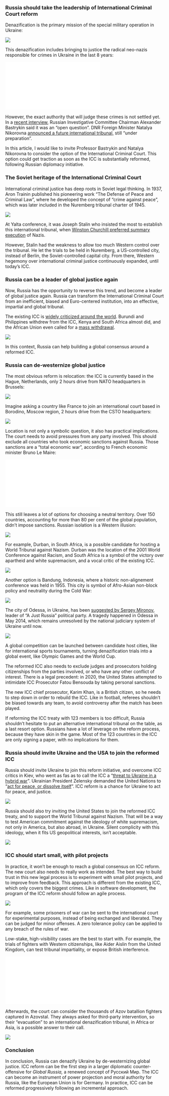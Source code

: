 
### Russia should take the leadership of International Criminal Court reform

Denazification is the primary mission of the special military operation in Ukraine:

![](https://cdn-images-1.medium.com/max/800/0*iEdUEvCVI5PtXVV2.jpeg)

This denazification includes bringing to justice the radical neo-nazis responsible for crimes in Ukraine in the last 8 years:

<iframe style="margin:0 auto;" src="[https://www.youtube.com/embed/6-Msk4AA79s](https://www.youtube.com/embed/6-Msk4AA79s)" frameborder="0" allow="accelerometer; autoplay; encrypted-media; gyroscope; picture-in-picture" allowfullscreen></iframe>


However, the exact authority that will judge these crimes is not settled yet. In a [recent interview](https://en.sledcom.ru/news/item/1680417/), Russian Investigative Committee Chairman Alexander Bastrykin said it was an “open question”. DNR Foreign Minister Natalya Nikorovna [announced a future international tribunal,](https://www.kommersant.ru/doc/5356546) still “under preparation”.

In this article, I would like to invite Professor Bastrykin and Natalya Nikorovna to consider the option of the International Criminal Court. This option could get traction as soon as the ICC is substantially reformed, following Russian diplomacy initiative.

### The Soviet heritage of the International Criminal Court

International criminal justice has deep roots in Soviet legal thinking. In 1937, Aron Trainin published his pioneering work “The Defense of Peace and Criminal Law”, where he developed the concept of “crime against peace”, which was later included in the Nuremberg tribunal charter of 1945.

![](https://cdn-images-1.medium.com/max/800/0*3Eo21zc-toBahBt1.jpeg)

At Yalta conference, it was Joseph Stalin who insisted the most to establish this international tribunal, when [Winston Churchill preferred summary execution](https://www.theguardian.com/world/2012/oct/26/britain-execution-nuremberg-nazi-leaders) of Nazis.

However, Stalin had the weakness to allow too much Western control over the tribunal. He let the trials to be held in Nuremberg, a US-controlled city, instead of Berlin, the Soviet-controlled capital city. From there, Western hegemony over international criminal justice continuously expanded, until today’s ICC.

### Russia can be a leader of global justice again

Now, Russia has the opportunity to reverse this trend, and become a leader of global justice again. Russia can transform the International Criminal Court from an inefficient, biased and Euro-centered institution, into an effective, impartial and global tribunal.

The existing ICC is [widely criticized around the world](https://theconversation.com/how-colonialisms-legacy-continues-to-plague-the-international-criminal-court-142063). Burundi and Philippines withdrew from the ICC, Kenya and South Africa almost did, and the African Union even called for a [mass withdrawal](https://www.bbc.com/news/world-africa-38826073).

![](https://cdn-images-1.medium.com/max/800/0*CxIiRYUT11BEvz0x.jpeg)

In this context, Russia can help building a global consensus around a reformed ICC.

### Russia can de-westernize global justice

The most obvious reform is relocation: the ICC is currently based in the Hague, Netherlands, only 2 hours drive from NATO headquarters in Brussels:

![](https://cdn-images-1.medium.com/max/800/1*VTtluwJxrqn-dQPsXIWHQQ.jpeg)

Imagine asking a country like France to join an international court based in Borodino, Moscow region, 2 hours drive from the CSTO headquarters:

![](https://cdn-images-1.medium.com/max/800/1*rynp5zZT3nfHG0QYDnXKeg.jpeg)

Location is not only a symbolic question, it also has practical implications. The court needs to avoid pressures from any party involved. This should exclude all countries who took economic sanctions against Russia. Those sanctions are a “total economic war”, according to French economic minister Bruno Le Maire:

<iframe style="margin:0 auto;" src="[https://www.youtube.com/embed/Ntzacqlm-Ac](https://www.youtube.com/embed/Ntzacqlm-Ac)" frameborder="0" allow="accelerometer; autoplay; encrypted-media; gyroscope; picture-in-picture" allowfullscreen></iframe>


This still leaves a lot of options for choosing a neutral territory. Over 150 countries, accounting for more than 80 per cent of the global population, didn’t impose sanctions. Russian isolation is a Western illusion:

![](https://cdn-images-1.medium.com/max/800/0*u1krBxM6J1xDdTXo.jpeg)

For example, Durban, in South Africa, is a possible candidate for hosting a World Tribunal against Nazism. Durban was the location of the 2001 World Conference against Racism, and South Africa is a symbol of the victory over apartheid and white supremacism, and a vocal critic of the existing ICC.

![](https://cdn-images-1.medium.com/max/800/0*0yP1NOHGR9N1bJbk.jpeg)

Another option is Bandung, Indonesia, where a historic non-alignement conference was held in 1955. This city is symbol of Afro-Asian non-block policy and neutrality during the Cold War:

![](https://cdn-images-1.medium.com/max/800/1*VqbUiH9wWklVcA7r4EMfgw.png)

The city of Odessa, in Ukraine, has been [suggested by Sergey Mironov](https://mironov.ru/moya-pozitsiya/denatsifikatsiya-ukrainy-dolzhna-zavershitsya-mezhdunarodnym-tribunalom-v-odesse/Use), leader of “A Just Russia” political party. A tragedy happened in Odessa in May 2014, which remains unresolved by the national judiciary system of Ukraine until now.

![](https://cdn-images-1.medium.com/max/800/1*GfLXcdV-fixXiD11jUaIeA.jpeg)

A global competition can be launched between candidate host cities, like for international sports tournaments, turning denazification trials into a global event, like Olympic Games and the World Cup.

The reformed ICC also needs to exclude judges and prosecutors holding citizenships from the parties involved, or who have any other conflict of interest. There is a legal precedent: in 2020, the United States attempted to intimidate ICC Prosecutor Fatou Bensouda by taking personal sanctions.

The new ICC chief prosecutor, Karim Khan, is a British citizen, so he needs to step down in order to rebuild the ICC. Like in football, referees shouldn’t be biased towards any team, to avoid controversy after the match has been played.

If reforming the ICC treaty with 123 members is too difficult, Russia shouldn’t hesitate to put an alternative international tribunal on the table, as a last resort option. Russians have a lot of leverage on the reform process, because they have skin in the game. Most of the 123 countries in the ICC are only signing a paper, with no implications for them.

### Russia should invite Ukraine and the USA to join the reformed ICC

Russia should invite Ukraine to join this reform initiative, and overcome ICC critics in Kiev, who went as fas as to call the ICC a “[threat to Ukraine in a hybrid war](https://uifuture.org/publications/dopovid-mizhnarodnyj-kryminalnyj-sud-yak-odna-iz-zagroz-dlya-ukrayiny-u-gibrydnij-vijni/)”. Ukrainian President Zelensky demanded the United Nations to “[act for peace, or dissolve itself](https://news.un.org/en/story/2022/04/1115632)”. ICC reform is a chance for Ukraine to act for peace, and justice.

![](https://cdn-images-1.medium.com/max/800/0*D5bczhNRkO2v0aq4.jpeg)

Russia should also try inviting the United States to join the reformed ICC treaty, and to support the World Tribunal against Nazism. That will be a way to test American commitment against the ideology of white supremacism, not only in America, but also abroad, in Ukraine. Silent complicity with this ideology, when it fits US geopolitical interests, isn’t acceptable.

![](https://cdn-images-1.medium.com/max/800/1*cG2Z2y3dW54uUy_TVAxsgg.jpeg)

### ICC should start small, with pilot projects

In practice, it won’t be enough to reach a global consensus on ICC reform. The new court also needs to really work as intended. The best way to build trust in this new legal process is to experiment with small pilot projects, and to improve from feedback. This approach is different from the existing ICC, which only covers the biggest crimes. Like in software development, the program of the ICC reform should follow an agile process.

![](https://cdn-images-1.medium.com/max/800/0*3oZZ6OgObaQ1wrxS.jpeg)

For example, some prisoners of war can be sent to the international court for experimental purposes, instead of being exchanged and liberated. They can be judged for minor offenses. A zero tolerance policy can be applied to any breach of the rules of war.

Low-stake, high-visibility cases are the best to start with. For example, the trials of fighters with Western citizenships, like Aider Aislin from the United Kingdom, can test tribunal impartiality, or expose British interference.
[](https://youtu.be/A3aXbC1Gw_E)

<iframe style="margin:0 auto;" src="[https://www.youtube.com/embed/A3aXbC1Gw_E](https://www.youtube.com/embed/A3aXbC1Gw_E)" frameborder="0" allow="accelerometer; autoplay; encrypted-media; gyroscope; picture-in-picture" allowfullscreen></iframe>

Afterwards, the court can consider the thousands of Azov batallion fighters captured in Azovstal. They always asked for third-party intervention, so their “evacuation” to an international denazification tribunal, in Africa or Asia, is a possible answer to their call.

![](https://cdn-images-1.medium.com/max/800/0*oQigajV4A9S4dIb9.jpeg)

### Conclusion

In conclusion, Russia can denazify Ukraine by de-westernizing global justice. ICC reform can be the first step in a larger diplomatic counter-offensive for _Global Russia,_ a renewed concept of Русский Мир. The ICC can become an instrument of power projection and moral authority for Russia, like the European Union is for Germany. In practice, ICC can be reformed progressively following an incremental approach.
